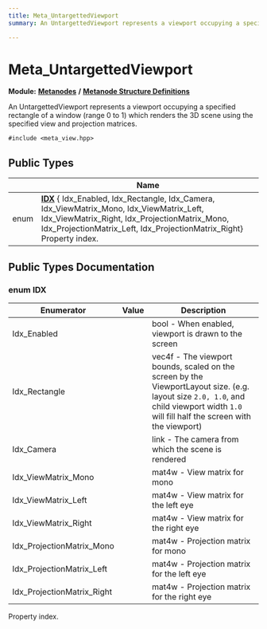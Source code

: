 ```yaml
---
title: Meta_UntargettedViewport
summary: An UntargettedViewport represents a viewport occupying a specified rectangle of a window (range 0 to 1) which renders the 3D scene using the specified view and projection matrices. 

---
```


# Meta_UntargettedViewport

**Module:** **[Metanodes](../Modules/group__api__metanodes.mdx)** **/** **[Metanode Structure Definitions](../Modules/group__api__metadefs.mdx)**



An UntargettedViewport represents a viewport occupying a specified rectangle of a window (range 0 to 1) which renders the 3D scene using the specified view and projection matrices. 


`#include <meta_view.hpp>`

## Public Types

|                | Name           |
| -------------- | -------------- |
| enum| **[IDX](../Classes/struct_meta___untargetted_viewport.mdx#enum-idx)** { Idx_Enabled, Idx_Rectangle, Idx_Camera, Idx_ViewMatrix_Mono, Idx_ViewMatrix_Left, Idx_ViewMatrix_Right, Idx_ProjectionMatrix_Mono, Idx_ProjectionMatrix_Left, Idx_ProjectionMatrix_Right}<br />Property index.  |

## Public Types Documentation

### enum IDX

| Enumerator | Value | Description |
| ---------- | ----- | ----------- |
| Idx_Enabled | | bool - When enabled, viewport is drawn to the screen   |
| Idx_Rectangle | | vec4f - The viewport bounds, scaled on the screen by the ViewportLayout size. (e.g. layout size `2.0, 1.0`, and child viewport width `1.0` will fill half the screen with the viewport)   |
| Idx_Camera | | link - The camera from which the scene is rendered   |
| Idx_ViewMatrix_Mono | | mat4w - View matrix for mono   |
| Idx_ViewMatrix_Left | | mat4w - View matrix for the left eye   |
| Idx_ViewMatrix_Right | | mat4w - View matrix for the right eye   |
| Idx_ProjectionMatrix_Mono | | mat4w - Projection matrix for mono   |
| Idx_ProjectionMatrix_Left | | mat4w - Projection matrix for the left eye   |
| Idx_ProjectionMatrix_Right | | mat4w - Projection matrix for the right eye   |



Property index. 

